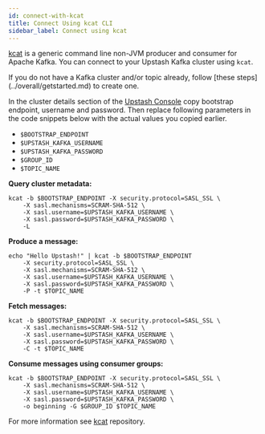 ```yaml
---
id: connect-with-kcat
title: Connect Using kcat CLI
sidebar_label: Connect using kcat
---
```


[kcat](https://github.com/edenhill/kcat) is a generic command line non-JVM producer and consumer for Apache Kafka.
You can connect to your Upstash Kafka cluster using `kcat`.


<Info>
If you do not have a Kafka cluster and/or topic already, follow [these steps](../overall/getstarted.md) to create one.
</Info>

In the cluster details section of the [Upstash Console](https://console.upstash.com) copy bootstrap endpoint, username and password. 
Then replace following parameters in the code snippets below with the actual values you copied earlier.
- `$BOOTSTRAP_ENDPOINT`
- `$UPSTASH_KAFKA_USERNAME`
- `$UPSTASH_KAFKA_PASSWORD` 
- `$GROUP_ID` 
- `$TOPIC_NAME` 


**Query cluster metadata:**

```shell
kcat -b $BOOTSTRAP_ENDPOINT -X security.protocol=SASL_SSL \
    -X sasl.mechanisms=SCRAM-SHA-512 \ 
    -X sasl.username=$UPSTASH_KAFKA_USERNAME \
    -X sasl.password=$UPSTASH_KAFKA_PASSWORD \
    -L 
```

**Produce a message:**

```shell
echo "Hello Upstash!" | kcat -b $BOOTSTRAP_ENDPOINT 
    -X security.protocol=SASL_SSL \
    -X sasl.mechanisms=SCRAM-SHA-512 \ 
    -X sasl.username=$UPSTASH_KAFKA_USERNAME \
    -X sasl.password=$UPSTASH_KAFKA_PASSWORD \
    -P -t $TOPIC_NAME
```

**Fetch messages:**

```shell
kcat -b $BOOTSTRAP_ENDPOINT -X security.protocol=SASL_SSL \
    -X sasl.mechanisms=SCRAM-SHA-512 \ 
    -X sasl.username=$UPSTASH_KAFKA_USERNAME \
    -X sasl.password=$UPSTASH_KAFKA_PASSWORD \
    -C -t $TOPIC_NAME
```    

**Consume messages using consumer groups:**

```shell
kcat -b $BOOTSTRAP_ENDPOINT -X security.protocol=SASL_SSL \
    -X sasl.mechanisms=SCRAM-SHA-512 \ 
    -X sasl.username=$UPSTASH_KAFKA_USERNAME \
    -X sasl.password=$UPSTASH_KAFKA_PASSWORD \
    -o beginning -G $GROUP_ID $TOPIC_NAME
``` 

For more information see [kcat](https://github.com/edenhill/kcat) repository.
